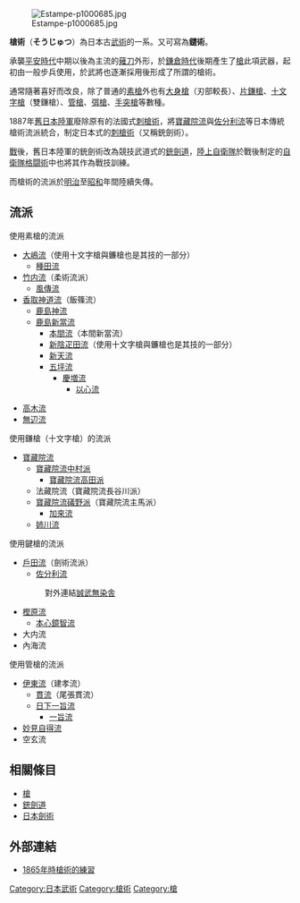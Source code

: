 {{Unreferenced|time=2016-07-17T03:37:36+00:00}}
[[File:Estampe-p1000685.jpg|thumb]]

'''槍術'''（'''そうじゅつ'''）為日本古[[日本武術|武術]]的一系。又可寫為'''鑓術'''。

承襲[[平安時代|平安時代]]中期以後為主流的[[薙刀|薙刀]]外形，於[[鎌倉時代|鎌倉時代]]後期產生了[[槍|槍]]此項武器，起初由一般步兵使用，於武將也逐漸採用後形成了所謂的槍術。

通常隨著喜好而改良，除了普通的[[素槍|素槍]]外也有[[大身槍|大身槍]]（刃部較長）、[[片鎌槍|片鎌槍]]、[[十文字槍|十文字槍]]（雙鎌槍）、[[管槍|管槍]]、[[弭槍|弭槍]]、[[手突槍|手突槍]]等數種。

1887年[[大日本帝國陸軍|舊日本陸軍]]廢除原有的法國式[[刺槍術|刺槍術]]，將[[寶藏院流槍術|寶藏院流]]與[[佐分利流|佐分利流]]等日本傳統槍術流派統合，制定日本式的[[刺槍術|刺槍術]]（又稱銃劍術）。

[[第二次世界大戰|戰]]後，舊日本陸軍的銃劍術改為競技武道式的[[銃劍道|銃劍道]]，[[陸上自衛隊|陸上自衛隊]]於戰後制定的[[自衛隊格闘術|自衛隊格闘術]]中也將其作為戰技訓練。

而槍術的流派於[[明治|明治]]至[[昭和|昭和]]年間陸續失傳。

==流派==
使用素槍的流派
*[[大嶋流|大嶋流]]（使用十文字槍與鐮槍也是其技的一部分）
**[[種田流|種田流]]
*[[竹内流|竹内流]]（柔術流派）
**[[風傳流|風傳流]]
*[[香取神道流|香取神道流]]（飯篠流）
**[[鹿島神流|鹿島神流]]
**[[鹿島新當流|鹿島新當流]]
***[[本間流|本間流]]（本間新當流）
***[[新陰疋田流|新陰疋田流]]（使用十文字槍與鐮槍也是其技的一部分）
***[[新天流|新天流]]
***[[五坪流|五坪流]]
****[[慶増流|慶増流]]
*****[[以心流|以心流]]

*[[高木流|高木流]]
*[[無辺流|無辺流]]

使用鎌槍（十文字槍）的流派
*[[寶藏院流槍術|寶藏院流]]
**[[寶藏院流中村派|寶藏院流中村派]]
***[[寶藏院流高田派|寶藏院流高田派]]
**法藏院流（寶藏院流長谷川派）
**[[寶藏院流礒野派|寶藏院流礒野派]]（寶藏院流主馬派）
***[[加來流|加來流]]
**[[姉川流|姉川流]]

使用鍵槍的流派
*[[戶田流|戶田流]]（劍術流派）
**[[佐分利流槍術|佐分利流]]
*:對外連結[http://park1.aeonnet.ne.jp/~yari-iai/ 誠武無染舎] {{Wayback|url=http://park1.aeonnet.ne.jp/~yari-iai/ |date=20191227033133 }}
*[[樫原流|樫原流]]
**[[本心鏡智流槍術|本心鏡智流]]
*大内流
*內海流

使用管槍的流派
*[[伊東流|伊東流]]（建孝流）
**[[貫流|貫流]]（尾張貫流）
**[[日下一旨流|日下一旨流]]
***[[一旨流|一旨流]]
*[[妙見自得流|妙見自得流]]
*空玄流

==相關條目==
*[[槍|槍]]
*[[銃劍道|銃劍道]]
*[[日本劍術|日本劍術]]

==外部連結==
*[http://park6.wakwak.com/~photo/image/kendo02.jpg 1865年時槍術的練習] {{Wayback|url=http://park6.wakwak.com/~photo/image/kendo02.jpg |date=20111216004243 }}

{{Authority control}}
[[Category:日本武術|Category:日本武術]]
[[Category:槍術|Category:槍術]]
[[Category:槍|Category:槍]]